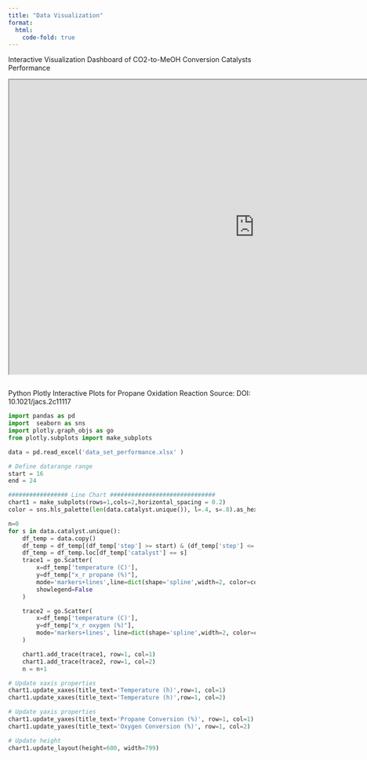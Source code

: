 ```yaml
---
title: "Data Visualization"
format:
  html:
    code-fold: true
---
```


Interactive Visualization Dashboard of CO2-to-MeOH Conversion Catalysts Performance
```{=html}
<iframe width="1000" height="600" src="https://lookerstudio.google.com/embed/reporting/b917fa98-c494-4779-b0a1-971fee54337e/page/4iY5C" title="Webpage example"></iframe>

```
```
```
Python Plotly Interactive Plots for Propane Oxidation Reaction
Source: DOI: 10.1021/jacs.2c11117
```python
import pandas as pd
import  seaborn as sns
import plotly.graph_objs as go
from plotly.subplots import make_subplots

data = pd.read_excel('data_set_performance.xlsx' )

# Define datarange range
start = 16
end = 24

################# Line Chart ##############################
chart1 = make_subplots(rows=1,cols=2,horizontal_spacing = 0.2)
color = sns.hls_palette(len(data.catalyst.unique()), l=.4, s=.8).as_hex()

n=0
for s in data.catalyst.unique():
    df_temp = data.copy()
    df_temp = df_temp[(df_temp['step'] >= start) & (df_temp['step'] <= end) & (df_temp['reaction'] == "C3")]
    df_temp = df_temp.loc[df_temp['catalyst'] == s]
    trace1 = go.Scatter(
        x=df_temp['temperature (C)'],
        y=df_temp["x_r propane (%)"],
        mode='markers+lines',line=dict(shape='spline',width=2, color=color[n]), marker=dict(color=color[n],size=8,line=dict(width=2,color='Black')), name=' {}'.format(s), legendgroup=s,
        showlegend=False
    )

    trace2 = go.Scatter(
        x=df_temp['temperature (C)'],
        y=df_temp["x_r oxygen (%)"],
        mode='markers+lines', line=dict(shape='spline',width=2, color=color[n]), marker=dict(color=color[n],size=8,line=dict(width=2,color='Black')), name=' {}'.format(s), legendgroup=s
    )

    chart1.add_trace(trace1, row=1, col=1)
    chart1.add_trace(trace2, row=1, col=2)
    n = n+1

# Update xaxis properties
chart1.update_xaxes(title_text='Temperature (h)',row=1, col=1)
chart1.update_xaxes(title_text='Temperature (h)',row=1, col=2)

# Update yaxis properties
chart1.update_yaxes(title_text='Propane Conversion (%)', row=1, col=1)
chart1.update_yaxes(title_text='Oxygen Conversion (%)', row=1, col=2)

# Update height
chart1.update_layout(height=600, width=799)
```
